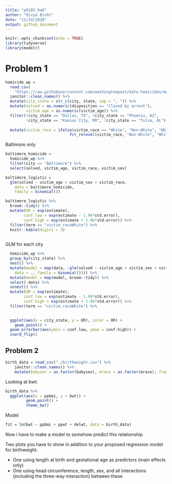 ```yaml
---
title: "p8105_hw6"
author: "Divya Bisht"
date: "11/24/2018"
output: github_document
---
```


```r
knitr::opts_chunk$set(echo = TRUE)
library(tidyverse)
library(modelr)
```

# Problem 1
```r
homicide_wp = 
  read_csv(
    "https://raw.githubusercontent.com/washingtonpost/data-homicides/master/homicide-data.csv") %>%
  janitor::clean_names() %>% 
  mutate(city_state = str_c(city, state, sep = ", ")) %>%
  mutate(solved = as.numeric(disposition == "Closed by arrest"), 
         victim_age = as.numeric(victim_age)) %>%  
  filter(!city_state == "Dallas, TX", !city_state == "Phoenix, AZ", 
         !city_state == "Kansas City, MO", !city_state == "Tulsa, AL") %>% 
  
  mutate(victim_race = ifelse(victim_race == "White", "Non-White", "White"),
                            fct_relevel(victim_race, "Non-White", "White"))
```

Baltimore only
```r
baltimore_homicide = 
  homicide_wp %>%
  filter(city == "Baltimore") %>% 
  select(solved, victim_age, victim_race, victim_sex)
```

```r
baltimore_logistic = 
  glm(solved ~ victim_age + victim_sex + victim_race, 
    data = baltimore_homicide, 
    family = binomial())
```

```r
baltimore_logistic %>% 
  broom::tidy() %>% 
  mutate(OR = exp(estimate), 
        conf.low = exp(estimate - 1.96*std.error),
        conf.high = exp(estimate + 1.96*std.error)) %>%
  filter(term == "victim_raceWhite") %>%       
  knitr::kable(digits = 3)
  
```

GLM for each city

```r
  homicide_wp %>% 
  group_by(city_state) %>% 
  nest() %>%
  mutate(model = map(data, ~glm(solved ~ victim_age + victim_sex + victim_race, 
    data = ., family = binomial()))) %>% 
  mutate(model = map(model, broom::tidy)) %>% 
  select(-data) %>% 
  unnest() %>%
  mutate(OR = exp(estimate), 
        conf.low = exp(estimate - 1.96*std.error),
        conf.high = exp(estimate + 1.96*std.error)) %>% 
  filter(term == "victim_raceWhite") %>%       
  

  ggplot(aes(x = city_state, y = OR), color = OR) +
    geom_point() +
  geom_errorbar(aes(ymin = conf.low, ymax = conf.high)) +
  coord_flip()

```

## Problem 2
```r
birth_data = read_csv("./birthweight.csv") %>% 
    janitor::clean_names() %>%
    mutate(babysex = as.factor(babysex), mrace = as.factor(mrace), frace = as.factor(frace)) %>%

```

Looking at bwt: 
```r
birth_data %>% 
  ggplot(aes(x = ppbmi, y = bwt)) +  
         geom_point() + 
         theme_bw()
```

Model
```r

fit = lm(bwt ~ ppbmi + ppwt + delwt, data = birth_data)
```



Now i have to make a model to somehow predict this relationship


Two plots you have to show in addition to your proposed regression model for birthweight: 

- One using length at birth and gestational age as predictors (main effects only)
- One using head circumference, length, sex, and all interactions (including the three-way interaction) between these


